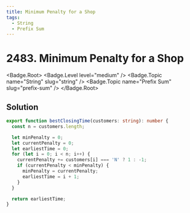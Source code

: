 ```yaml
---
title: Minimum Penalty for a Shop
tags:
  - String
  - Prefix Sum
---
```


# 2483. Minimum Penalty for a Shop

<Badge.Root>
  <Badge.Level level="medium" />
  <Badge.Topic name="String" slug="string" />
  <Badge.Topic name="Prefix Sum" slug="prefix-sum" />
</Badge.Root>

## Solution

```typescript filename="solution.ts" copy
export function bestClosingTime(customers: string): number {
  const n = customers.length;

  let minPenalty = 0;
  let currentPenalty = 0;
  let earliestTime = 0;
  for (let i = 0; i < n; i++) {
    currentPenalty += customers[i] === 'N' ? 1 : -1;
    if (currentPenalty < minPenalty) {
      minPenalty = currentPenalty;
      earliestTime = i + 1;
    }
  }

  return earliestTime;
}
```

<ProblemLink
  codingSite="leetcode"
  href="https://leetcode.com/problems/minimum-penalty-for-a-shop"
  title="Minimum Penalty for a Shop"
/>
